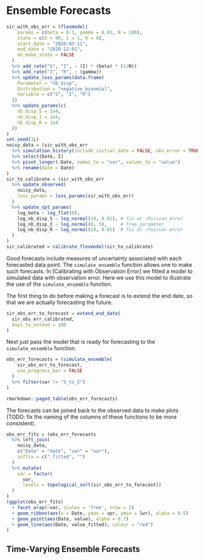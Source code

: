 # Ensemble Forecasts

```r
sir_with_obs_err = (flexmodel(
    params = c(beta = 0.1, gamma = 0.01, N = 100),
    state = c(S = 99, I = 1, R = 0),
    start_date = "2020-03-11",
    end_date = "2020-12-01",
    do_make_state = FALSE
  )
  %>% add_rate("S", "I", ~ (I) * (beta) * (1/N))
  %>% add_rate("I", "R", ~ (gamma))
  %>% update_loss_params(data.frame(
    Parameter = "nb_disp", 
    Distribution = "negative_binomial",
    Variable = c("S", "I", "R")
  ))
  %>% update_params(c(
    nb_disp_S = 1e4, 
    nb_disp_I = 1e4, 
    nb_disp_R = 1e4
  ))
)
set.seed(1L)
noisy_data = (sir_with_obs_err
  %>% simulation_history(include_initial_date = FALSE, obs_error = TRUE)
  %>% select(Date, I)
  %>% pivot_longer(-Date, names_to = "var", values_to = "value")
  %>% rename(date = Date)
)
sir_to_calibrate = (sir_with_obs_err
  %>% update_observed(
    noisy_data, 
    loss_params = loss_params(sir_with_obs_err)
  )
  %>% update_opt_params(
    log_beta ~ log_flat(0),
    log_nb_disp_S ~ log_normal(10, 0.01), # fix at ~Poisson error
    log_nb_disp_I ~ log_normal(0, 5),     # free parameter
    log_nb_disp_R ~ log_normal(10, 0.01)  # fix at ~Poisson error
  )
)
sir_calibrated = calibrate_flexmodel(sir_to_calibrate)
```

Good forecasts include measures of uncertainty associated with each forecasted data point. The `simulate_ensemble` function allows one to make such forecasts. In [Calibrating with Observation Error] we fitted a model to simulated data with observation error. Here we use this model to illustrate the use of the `simulate_ensemble` function.

The first thing to do before making a forecast is to extend the end date, so that we are actually forecasting the future.
```r
sir_obs_err_to_forecast = extend_end_date(
  sir_obs_err_calibrated, 
  days_to_extend = 100
)
```

Next just pass the model that is ready for forecasting to the `simulate_ensemble` function.
```r
obs_err_forecasts = (simulate_ensemble(
    sir_obs_err_to_forecast, 
    use_progress_bar = FALSE
  )
  %>% filter(var != "S_to_I")
)
```
```r
rmarkdown::paged_table(obs_err_forecasts)
```

The forecasts can be joined back to the observed data to make plots (TODO: fix the naming of the columns of these functions to be more consistent).
```r
obs_err_fits = (obs_err_forecasts
  %>% left_join(
    noisy_data, 
    c("Date" = "date", "var" = "var"), 
    suffix = c("_fitted", "")
  )
  %>% mutate(
    var = factor(
      var, 
      levels = topological_sort(sir_obs_err_to_forecast))
  )
)
(ggplot(obs_err_fits)
  + facet_wrap(~var, scales = 'free', nrow = 2)
  + geom_ribbon(aes(x = Date, ymax = upr, ymin = lwr), alpha = 0.5)
  + geom_point(aes(Date, value), alpha = 0.7)
  + geom_line(aes(Date, value_fitted), colour = "red")
)
```


## Time-Varying Ensemble Forecasts

